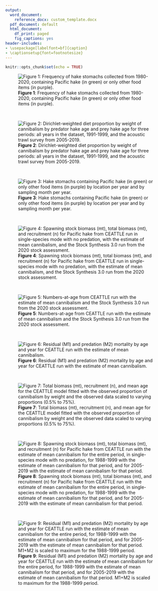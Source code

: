 ```yaml
---
output:
  word_document: 
    reference_docx: custom_template.docx
  pdf_document: default
  html_document:
    df_print: paged
    fig_captions: yes
header-includes:
- \usepackage[labelfont=bf]{caption}
- \captionsetup{font=footnotesize}
---
```


```r
knitr::opts_chunk$set(echo = TRUE)
```

![**Figure 1**: Frequency of hake stomachs collected from 1980-2020, containing Pacific hake (in green) or only other food items (in purple). ](./plots/diet/hake_cannibalism.png)

 &nbsp;

![**Figure 2**: Dirichlet-weighted diet proportion by weight of cannibalism by predator hake age and prey hake age for three periods: all years in the dataset, 1991-1999, and the acoustic trawl survey from 2005-2019. ](./plots/diet/Dirichlet/Dirichlet_comp_pretty.png)

 &nbsp;

![**Figure 3**: Hake stomachs containing Pacific hake (in green) or only other food items (in purple) by location per year and by sampling month per year. ](./plots/diet/locations_timing.png)

 &nbsp;

![**Figure 4**: Spawning stock biomass (mt), total biomass (mt), and recruitment (n) for Pacific hake from CEATTLE run in single-species mode with no predation, with the estimate of mean cannibalism, and the Stock Synthesis 3.0 run from the 2020 stock assessment. ](./plots/CEATTLE/cannibalism/popdy.png)

 &nbsp;

![**Figure 5**: Numbers-at-age from CEATTLE run with the estimate of mean cannibalism and the Stock Synthesis 3.0 run from the 2020 stock assessment. ](./plots/CEATTLE/cannibalism/nbyage.png)

 &nbsp;

![**Figure 6**: Residual (M1) and predation (M2) mortality by age and year for CEATTLE run with the estimate of mean cannibalism. ](./plots/CEATTLE/cannibalism/M.png)


 &nbsp;
 
 ![**Figure 7**: Total biomass (mt), recruitment (n), and mean age for the CEATTLE model fitted with the observed proportion of cannibalism by weight and the observed data scaled to varying proportions (0.5% to 75%).](./plots/CEATTLE/cannibalism/Testing/sensitivity_meanage_popdy.png)
 
  &nbsp;

![**Figure 8**: Spawning stock biomass (mt), total biomass (mt), and recruitment (n) for Pacific hake from CEATTLE run with the estimate of mean cannibalism for the entire period, in single-species mode with no predation, for 1988-1999 with the estimate of mean cannibalism for that period, and for 2005-2019 with the estimate of mean cannibalism for that period. ](./plots/CEATTLE/cannibalism/Testing/dirichlet_popdy.png)

 &nbsp;

![**Figure 9**: Residual (M1) and predation (M2) mortality by age and year for CEATTLE run with the estimate of mean cannibalism for the entire period, for 1988-1999 with the estimate of mean cannibalism for that period, and for 2005-2019 with the estimate of mean cannibalism for that period. M1+M2 is scaled to maximum for the 1988-1999 period. ](./plots/CEATTLE/cannibalism/Testing/dirichlet_M.png)
